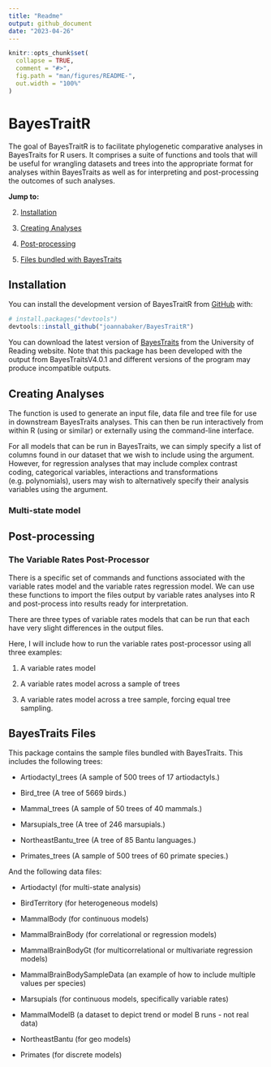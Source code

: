 ```yaml
---
title: "Readme"
output: github_document
date: "2023-04-26"
---
```


<!-- README.md is generated from README.Rmd. Please edit that file -->

```r
knitr::opts_chunk$set(
  collapse = TRUE,
  comment = "#>",
  fig.path = "man/figures/README-",
  out.width = "100%"
)
```

# BayesTraitR

<!-- badges: start -->
<!-- badges: end -->

The goal of BayesTraitR is to facilitate phylogenetic comparative analyses in BayesTraits for R users. It comprises a suite of functions and tools that will be useful for wrangling datasets and trees into the appropriate format for analyses within BayesTraits as well as for interpreting and post-processing the outcomes of such analyses.

**Jump to:**

2) [Installation]

3) [Creating Analyses]

4) [Post-processing]

4) [Files bundled with BayesTraits](#BTFiles)



## Installation

You can install the development version of BayesTraitR from [GitHub](https://github.com/) with:

``` r
# install.packages("devtools")
devtools::install_github("joannabaker/BayesTraitR")
```

You can download the latest version of [BayesTraits](http://www.evolution.reading.ac.uk/BayesTraitsV4.0.1/BayesTraitsV4.0.1.html) from the University of Reading website. Note that this package has been developed with the output from BayesTraitsV4.0.1 and different versions of the program may produce incompatible outputs.



## Creating Analyses 

The function \code{createBTjob} is used to generate an input file, data file and tree file for use in downstream BayesTraits analyses. This can then be run interactively from within R (using \code{shell} or similar) or externally using the command-line interface. 

For all models that can be run in BayesTraits, we can simply specify a list of columns found in our dataset that we wish to include using the \code{cols} argument. However, for regression analyses that may include complex contrast coding, categorical variables, interactions and transformations (e.g. polynomials), users may wish to alternatively specify their analysis variables using the \code{fm} argument.  

### Multi-state model 



## Post-processing

### The Variable Rates Post-Processor
There is a specific set of commands and functions associated with the [variable rates model]{} and the [variable rates regression model]{}. We can use these functions to import the files output by variable rates analyses into R and post-process into results ready for interpretation. 

There are three types of variable rates models that can be run that each have very slight differences in the output files. 

Here, I will include how to run the variable rates post-processor using all three examples:

1) A variable rates model

2) A variable rates model across a sample of trees

3) A variable rates model across a tree sample, forcing equal tree sampling. 



## BayesTraits Files{#BTFiles}

This package contains the sample files bundled with BayesTraits. 
This includes the following trees:

* Artiodactyl_trees (A sample of 500 trees of 17 artiodactyls.)

* Bird_tree (A tree of 5669 birds.)

* Mammal_trees (A sample of 50 trees of 40 mammals.)

* Marsupials_tree (A tree of 246 marsupials.)

* NortheastBantu_tree (A tree of 85 Bantu languages.)

* Primates_trees (A sample of 500 trees of 60 primate species.)


And the following data files:

* Artiodactyl (for multi-state analysis)

* BirdTerritory (for heterogeneous models)

* MammalBody (for continuous models)

* MammalBrainBody (for correlational or regression models)

* MammalBrainBodyGt (for multicorrelational or multivariate regression models)

* MammalBrainBodySampleData (an example of how to include multiple values per species)

* Marsupials (for continuous models, specifically variable rates)

* MammalModelB (a dataset to depict trend or model B runs - not real data)

* NortheastBantu (for geo models)

* Primates (for discrete models)
